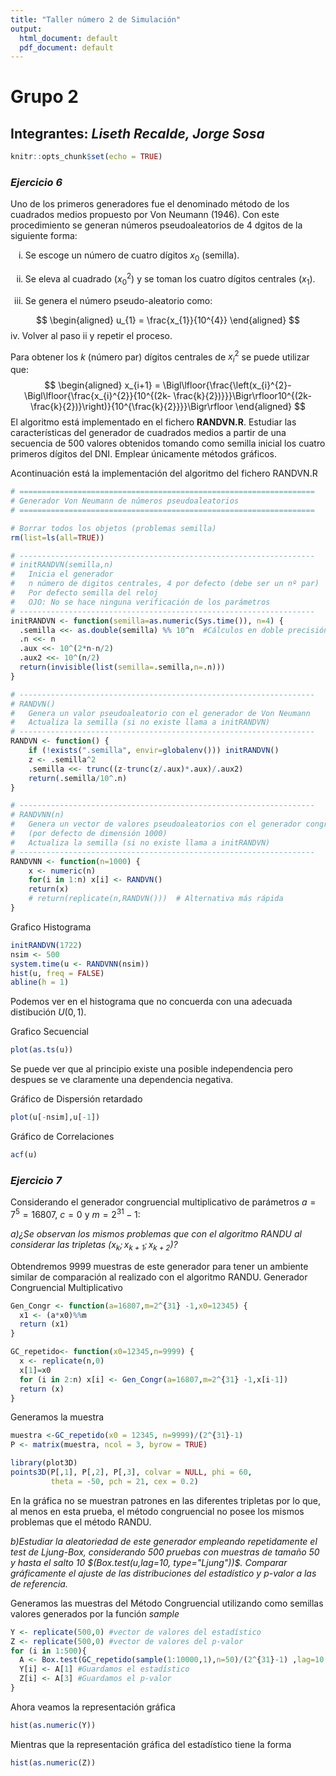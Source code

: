 ```yaml
---
title: "Taller número 2 de Simulación"
output:
  html_document: default
  pdf_document: default
---
```

# **Grupo 2**
## **Integrantes:** *Liseth Recalde, Jorge Sosa*
```r
knitr::opts_chunk$set(echo = TRUE)
```

### *Ejercicio 6*
 Uno de los primeros generadores fue el denominado método de los cuadrados medios propuesto por Von Neumann (1946). Con este procedimiento se generan números pseudoaleatorios de 4 dgitos de la siguiente forma:
 
i. Se escoge un número de cuatro dígitos $x_{0}$ (semilla). 

ii. Se eleva al cuadrado $(x_{0}^{2})$ y se toman los cuatro dígitos centrales $(x_{1})$. 

iii. Se genera el número pseudo-aleatorio como:

$$
\begin{aligned}
u_{1} = \frac{x_{1}}{10^{4}}
\end{aligned}
$$
iv. Volver al paso ii y repetir el proceso.

Para obtener los $k$ (número par) dígitos centrales de $x_{i}^{2}$ se puede utilizar que: 
$$
\begin{aligned}
x_{i+1} = \Bigl\lfloor{\frac{\left(x_{i}^{2}-\Bigl\lfloor{\frac{x_{i}^{2}}{10^{(2k- \frac{k}{2})}}}\Bigr\rfloor10^{(2k-\frac{k}{2})}\right)}{10^{\frac{k}{2}}}}\Bigr\rfloor
\end{aligned}
$$
El algoritmo está implementado en el fichero **RANDVN.R**. Estudiar las características del generador de cuadrados medios a partir de una secuencia de 500 valores obtenidos tomando como semilla inicial los cuatro primeros dígitos del DNI. Emplear únicamente métodos gráficos.

Acontinuación está la implementación del algoritmo del fichero RANDVN.R
```r
# ==================================================================
# Generador Von Neumann de números pseudoaleatorios
# ==================================================================

# Borrar todos los objetos (problemas semilla)
rm(list=ls(all=TRUE))

# ------------------------------------------------------------------
# initRANDVN(semilla,n)
#   Inicia el generador 
#   n número de digitos centrales, 4 por defecto (debe ser un nº par)
#   Por defecto semilla del reloj
#   OJO: No se hace ninguna verificación de los parámetros
# ------------------------------------------------------------------
initRANDVN <- function(semilla=as.numeric(Sys.time()), n=4) {
  .semilla <<- as.double(semilla) %% 10^n  #Cálculos en doble precisión
  .n <<- n
  .aux <<- 10^(2*n-n/2)
  .aux2 <<- 10^(n/2)
  return(invisible(list(semilla=.semilla,n=.n)))
}

# ------------------------------------------------------------------
# RANDVN()
#   Genera un valor pseudoaleatorio con el generador de Von Neumann
#   Actualiza la semilla (si no existe llama a initRANDVN)
# ------------------------------------------------------------------
RANDVN <- function() {
    if (!exists(".semilla", envir=globalenv())) initRANDVN()
    z <- .semilla^2
    .semilla <<- trunc((z-trunc(z/.aux)*.aux)/.aux2)
    return(.semilla/10^.n)
}

# ------------------------------------------------------------------
# RANDVNN(n)
#   Genera un vector de valores pseudoaleatorios con el generador congruencial
#   (por defecto de dimensión 1000)
#   Actualiza la semilla (si no existe llama a initRANDVN)
# ------------------------------------------------------------------
RANDVNN <- function(n=1000) {
    x <- numeric(n)
    for(i in 1:n) x[i] <- RANDVN()
    return(x)
    # return(replicate(n,RANDVN()))  # Alternativa más rápida
}
```

Grafico Histograma
```r
initRANDVN(1722)
nsim <- 500
system.time(u <- RANDVNN(nsim))
hist(u, freq = FALSE)
abline(h = 1)

```

Podemos ver en el histograma que no concuerda con una adecuada distibución $U(0,1)$.

Grafico Secuencial
```r
plot(as.ts(u))
```

Se puede ver que al principio existe una posible independencia pero despues se ve claramente una dependencia negativa.

Gráfico de Dispersión retardado
```r
plot(u[-nsim],u[-1])
```

Gráfico de Correlaciones
```r
acf(u)
```


### *Ejercicio 7*
Considerando el generador congruencial multiplicativo de parámetros $a = 7^{5} = 16807$, $c = 0$ y $m = 2^{31} -1$: 

_a)¿Se observan los mismos problemas que con el algoritmo RANDU al considerar las tripletas $(x_{k};x_{k+1};x_{k+2})$?_

Obtendremos 9999 muestras de este generador para tener un ambiente similar de comparación al realizado con el algoritmo RANDU.
Generador Congruencial Multiplicativo

```r
Gen_Congr <- function(a=16807,m=2^{31} -1,x0=12345) {
  x1 <- (a*x0)%%m
  return (x1)
}

GC_repetido<- function(x0=12345,n=9999) {
  x <- replicate(n,0)
  x[1]=x0
  for (i in 2:n) x[i] <- Gen_Congr(a=16807,m=2^{31} -1,x[i-1])
  return (x)
}
```

Generamos la muestra
```r
muestra <-GC_repetido(x0 = 12345, n=9999)/(2^{31}-1) 
P <- matrix(muestra, ncol = 3, byrow = TRUE)

library(plot3D)
points3D(P[,1], P[,2], P[,3], colvar = NULL, phi = 60, 
         theta = -50, pch = 21, cex = 0.2)
```

En la gráfica no se muestran patrones en las diferentes tripletas por lo que, al menos en esta prueba, el método congruencial no posee los mismos problemas que el método RANDU.

_b)Estudiar la aleatoriedad de este generador empleando repetidamente el test de Ljung-Box, considerando $500$ pruebas con muestras de tamaño $50$ y hasta el salto $10$ $(Box.test(u,lag=10, type="Ljung"))$. Comparar gráficamente el ajuste de las distribuciones del estadístico y p-valor a las de referencia._

Generamos las muestras del Método Congruencial utilizando como semillas valores generados por la función _sample_

```r
Y <- replicate(500,0) #vector de valores del estadístico 
Z <- replicate(500,0) #vector de valores del p-valor
for (i in 1:500){
  A <- Box.test(GC_repetido(sample(1:10000,1),n=50)/(2^{31}-1) ,lag=10,type="Ljung-Box")
  Y[i] <- A[1] #Guardamos el estadístico
  Z[i] <- A[3] #Guardamos el p-valor
}
```
Ahora veamos la representación gráfica
```r
hist(as.numeric(Y))
```

Mientras que la representación gráfica del estadístico tiene la forma
```r
hist(as.numeric(Z))
```

